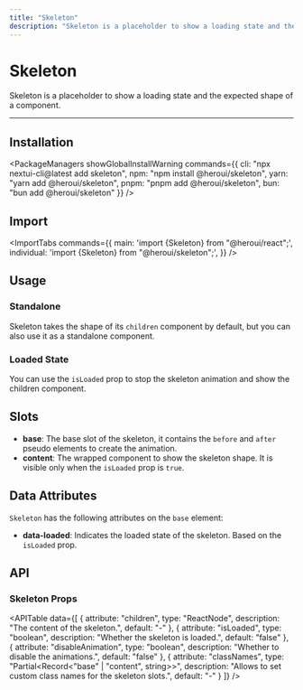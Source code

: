 ```yaml
---
title: "Skeleton"
description: "Skeleton is a placeholder to show a loading state and the expected shape of a component."
---
```



# Skeleton

Skeleton is a placeholder to show a loading state and the expected shape of a component.

<ComponentLinks component="skeleton" />

---

<CarbonAd/>

## Installation

<PackageManagers
  showGlobalInstallWarning
  commands={{
    cli: "npx nextui-cli@latest add skeleton",
    npm: "npm install @heroui/skeleton",
    yarn: "yarn add @heroui/skeleton",
    pnpm: "pnpm add @heroui/skeleton",
    bun: "bun add @heroui/skeleton"
  }}
/>

## Import

<ImportTabs
  commands={{
    main: 'import {Skeleton} from "@heroui/react";',
    individual: 'import {Skeleton} from "@heroui/skeleton";',
  }}
/>

## Usage

<CodeDemo title="Usage" files={skeletonContent.usage} />

### Standalone

Skeleton takes the shape of its `children` component by default, but you can also use
it as a standalone component.

<CodeDemo title="Standalone" files={skeletonContent.standalone} />

### Loaded State

You can use the `isLoaded` prop to stop the skeleton animation and show the children component.

<CodeDemo title="Loaded State" files={skeletonContent.loaded} />

## Slots

- **base**: The base slot of the skeleton, it contains the `before` and `after` pseudo elements to create the animation.
- **content**: The wrapped component to show the skeleton shape. It is visible only when the `isLoaded` prop is `true`.

<Spacer y={4}/>  

## Data Attributes

`Skeleton` has the following attributes on the `base` element:

- **data-loaded**:
  Indicates the loaded state of the skeleton. Based on the `isLoaded` prop.

<Spacer y={4}/>  

## API

### Skeleton Props

<APITable
  data={[
    {
      attribute: "children",
      type: "ReactNode",
      description: "The content of the skeleton.",
      default: "-"
    },
    {
      attribute: "isLoaded", 
      type: "boolean",
      description: "Whether the skeleton is loaded.",
      default: "false"
    },
    {
      attribute: "disableAnimation",
      type: "boolean", 
      description: "Whether to disable the animations.",
      default: "false"
    },
    {
      attribute: "classNames",
      type: "Partial<Record<\"base\" | \"content\", string>>",
      description: "Allows to set custom class names for the skeleton slots.",
      default: "-"
    }
  ]}
/>
